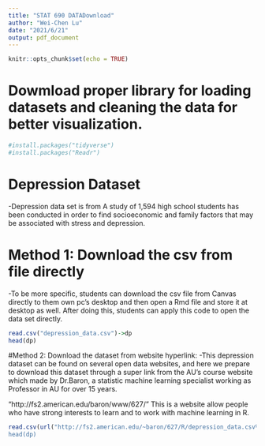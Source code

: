 ---
title: "STAT 690 DATADownload"
author: "Wei-Chen Lu"
date: "2021/6/21"
output: pdf_document
---

```{r setup, include=FALSE}
knitr::opts_chunk$set(echo = TRUE)
```
# Dowmload proper library for loading datasets and cleaning the data for better visualization.
```{r}
#install.packages("tidyverse")
#install.packages("Readr")
```


# Depression Dataset
-Depression data set is from A study of 1,594 high school students has been conducted in order to find socioeconomic and family factors that may be associated with stress and depression.

# Method 1: Download the csv from file directly
-To be more specific, students can download the csv file from Canvas directly to them own pc's desktop and then open a Rmd file and store it at desktop as well. After doing this, students can apply this code to open the data set directly.
```{r}
read.csv("depression_data.csv")->dp
head(dp)
```

#Method 2: Download the dataset from website hyperlink:
-This depression dataset can be found on several open data websites, and here we prepare to download this dataset through a super link from the AU's course website which made by Dr.Baron, a statistic machine learning specialist working as Professor in AU for over 15 years.  

"http://fs2.american.edu/baron/www/627/" This is a website allow people who have strong interests to learn and to work with machine learning in R.
```{r}
read.csv(url("http://fs2.american.edu/~baron/627/R/depression_data.csv%22))-> dp
head(dp)
```

